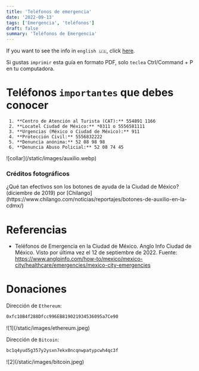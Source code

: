 ```yaml
---
title: 'Teléfonos de emergencia'
date: '2022-09-13'
tags: ['Emergencia', 'teléfonos']
draft: false
summary: 'Teléfonos de Emergencia'
---
```


If you want to see the info in `english 🇺🇸`, click [here](/blog/Info/phones).

Si gustas `imprimir` esta guía en formato PDF, solo `teclea` Ctrl/Command + P en tu computadora.

# Teléfonos `importantes` que debes conocer

     1. **Centro de Atención al Turista (CAT):** 554891 1166
     2. **Locatel Ciudad de México:** *0311 o 5556581111
     3. **Urgencias (México o Ciudad de México):** 911
     4. **Protección Civil:** 5556832222
     5. **Denuncia anónima:** 52 08 98 98
     6. **Denuncia Abuso Policial:** 52 08 74 45

<div>![collar](/static/images/auxilio.webp)</div>

### Créditos fotográficos

<div>
  ¿Qué tan efectivos son los botones de ayuda de la Ciudad de México? (diciembre de 2019) por
  [Chilango](https://www.chilango.com/noticias/reportajes/botones-de-auxilio-en-la-cdmx/)
</div>

# Referencias

- Teléfonos de Emergencia en la Ciudad de México. Anglo Info Ciudad de México. Visto por última vez el 12 de septiembre de 2022. Fuente: https://www.angloinfo.com/how-to/mexico/mexico-city/healthcare/emergencies/mexico-city-emergencies

# Donaciones

Dirección de `Ethereum`:

```bash
0xfc10B4f288Dfcc996EB819021934536095a7Ce90
```

<div className="-mx-2 flex flex-wrap overflow-hidden xl:-mx-2">
  <div className="my-1 w-full overflow-hidden px-2 xl:my-1 xl:w-1/2 xl:px-2">
    ![1](/static/images/ethereum.jpeg)
  </div>
</div>

Dirección de `Bitcoin`:

```bash
bc1q4yud5g357y2ysxn7ekx0ncqnwpatypcwh4qc3f
```

<div className="-mx-2 flex flex-wrap overflow-hidden xl:-mx-2">
  <div className="my-1 w-full overflow-hidden px-2 xl:my-1 xl:w-1/2 xl:px-2">
    ![2](/static/images/bitcoin.jpeg)
  </div>
</div>
